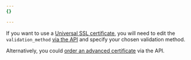 ```yaml
---
{}

---
```


If you want to use a [Universal SSL certificate](/ssl/edge-certificates/universal-ssl/enable-universal-ssl/), you will need to edit the `validation_method` [via the API](/api/resources/ssl/subresources/verification/methods/edit/) and specify your chosen validation method.

Alternatively, you could [order an advanced certificate](/ssl/edge-certificates/advanced-certificate-manager/manage-certificates/#create-a-certificate) via the API.
